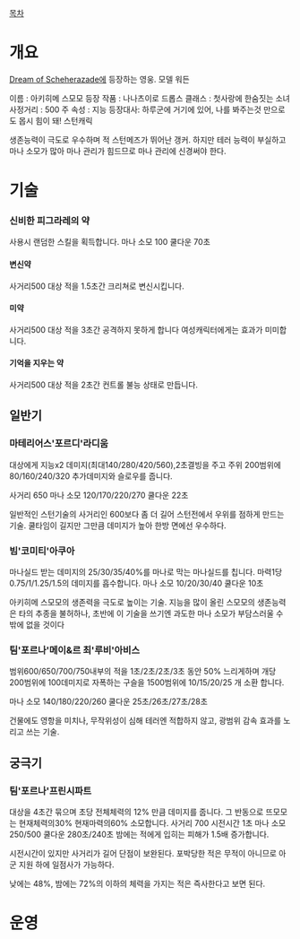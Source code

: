 [[목차]]
= 개요 =

[[Dream of Scheherazade]]에 등장하는 영웅. 모델 워든

이름 : 아키히메 스모모
등장 작품 : 나나츠이로 드롭스
클래스 : 첫사랑에 한숨짓는 소녀
사정거리 : 500
주 속성 : 지능
등장대사: 하루군에 거기에 있어, 나를 봐주는것 만으로도 몹시 힘이 돼!
스턴캐릭 

생존능력이 극도로 우수하며 적 스턴메즈가 뛰어난 갱커. 하지만 테러 능력이 부실하고 마나 소모가 많아 마나 관리가 힘드므로 마나 관리에 신경써야 한다.

= 기술 =
=== 신비한 피그라레의 약 ===
사용시 랜덤한 스킬을 획득합니다.
마나 소모 100  쿨다운 70초
==== 변신약 ====
사거리500  대상 적을 1.5초간 크리쳐로 변신시킵니다.
==== 미약 ====
사거리500  대상 적을 3초간 공격하지 못하게 합니다  여성캐릭터에게는 효과가 미미합니다.
==== 기억을 지우는 약 ====
사거리500 대상 적을 2초간 컨트롤 불능 상태로 만듭니다.

== 일반기 ==
=== 마테리어스'포르디'라디움 ===
대상에게 지능x2 데미지(최대140/280/420/560),2초결빙을 주고 
주위 200범위에 80/160/240/320 추가데미지와 슬로우를 줍니다.

사거리 650 마나 소모 120/170/220/270 쿨다운 22초

일반적인 스턴기술의 사거리인 600보다 좀 더 길어 스턴전에서 우위를 점하게 만드는 기술. 쿨타임이 길지만 그만큼 데미지가 높아 한방 면에선 우수하다.

=== 빔'코미티'아쿠아 ===
마나실드
받는 데미지의 25/30/35/40%를 마나로 막는 마나실드를 칩니다.
마력1당 0.75/1/1.25/1.5의 데미지를 흡수합니다.
마나 소모 10/20/30/40 쿨다운 10초

아키히메 스모모의 생존력을 극도로 높이는 기술. 지능을 많이 올린 스모모의 생존능력은 타의 추종을 불허하나, 초반에 이 기술을 쓰기엔 과도한 마나 소모가 부담스러울 수 밖에 없을 것이다


=== 팀'포르나'메이&르 최'루비'아비스 ===
범위600/650/700/750내부의 적을 1초/2초/2초/3초 동안 50% 느리게하며 개당 200범위에 100데미지로 자폭하는 구슬을 1500범위에 10/15/20/25 개 소환 합니다.

마나 소모  140/180/220/260  쿨다운 25초/26초/27초/28초

건물에도 영항을 미치나, 무작위성이 심해 테러엔 적합하지 않고, 광범위 감속 효과를 노리고 쓰는 기술.

== 궁극기 ==
=== 팀'포르나'프린시파트 ===
대상을 4초간 묶으며 초당 전체체력의 12% 만큼 데미지를 줍니다.
그 반동으로 뜨모모는 현재체력의30% 현재마력의60% 소모합니다.
사거리 700 시전시간 1초 마나 소모 250/500 쿨다운 280초/240초
밤에는 적에게 입히는 피해가 1.5배 증가합니다.

시전시간이 있지만 사거리가 길어 단점이 보완된다. 포박당한 적은 무적이 아니므로 아군 지원 하에 일점사가 가능하다. 

낮에는 48%, 밤에는 72%의 이하의 체력을 가지는 적은 즉사한다고 보면 된다.
= 운영 =
